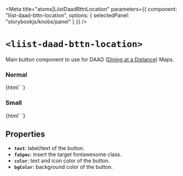 
<Meta
  title="atoms|LiistDaadBttnLocation"
  parameters={{
    component: "liist-daad-bttn-location",
    options: { selectedPanel: "storybookjs/knobs/panel" }
  }}
/>

# `<liist-daad-bttn-location>`

Main button component to use for DAAD ([Dining at a Distance](https://www.diningatadistance.com)) Maps.

### Normal
<Preview>
  <Story name="normal">
    {html`
      <liist-daad-bttn-location
      ></liist-daad-bttn-location>
    `}
  </Story>
</Preview>

### Small
<Preview>
  <Story name="small">
    {html`
      <liist-daad-bttn-location
      ></liist-daad-bttn-location>
    `}
  </Story>
</Preview>

## Properties

- **`text`**: label/text of the button.
- **`faSpec`**: insert the target fontawesome class.
- **`color`**: text and icon color of the button.
- **`bgColor`**: background color of the button.
